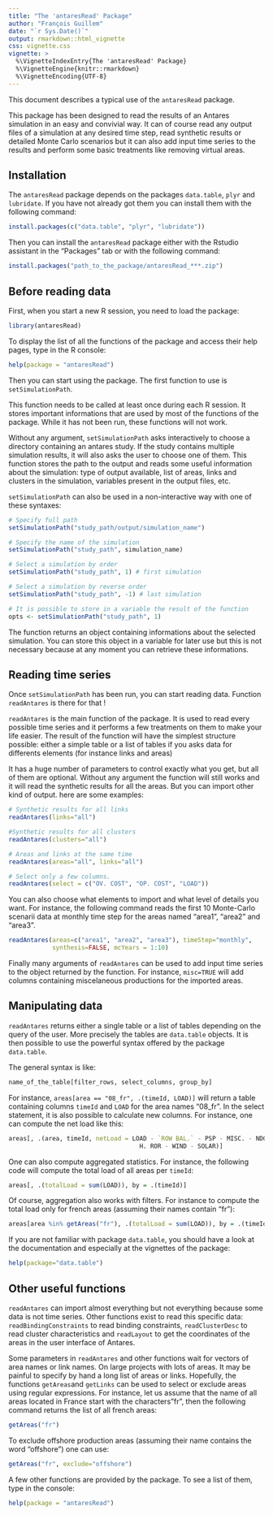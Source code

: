 ---
title: "The 'antaresRead' Package"
author: "François Guillem"
date: "`r Sys.Date()`"
output: rmarkdown::html_vignette
css: vignette.css
vignette: >
  %\VignetteIndexEntry{The 'antaresRead' Package}
  %\VignetteEngine{knitr::rmarkdown}
  %\VignetteEncoding{UTF-8}
---

This document describes a typical use of the `antaresRead` package. 

This package has been designed to read the results of an Antares simulation in an easy and convivial way. It can of course read any output files of a simulation at any desired time step, read synthetic results or detailed Monte Carlo scenarios but it can also add input time series to the results and perform some basic treatments like removing virtual areas.

## Installation

The `antaresRead` package depends on the packages `data.table`, `plyr` and `lubridate`. If you have not already got them you can install them with the following command:

```r
install.packages(c("data.table", "plyr", "lubridate"))
```
  
Then you can install the `antaresRead` package either with the Rstudio assistant in the "Packages" tab or with the following command:

```r
install.packages("path_to_the_package/antaresRead_***.zip")
```

## Before reading data

First, when you start a new R session, you need to load the package:

```r
library(antaresRead)
```

To display the list of all the functions of the package and access their help pages, type in the R console:

```r
help(package = "antaresRead")
```

Then you can start using the package. The first function to use is `setSimulationPath`.

This function needs to be called at least once during each R session. It stores important informations that are used by most of the functions of the package. While it has not been run, these functions will not work.

Without any argument, `setSimulationPath` asks interactively to choose a directory containing an antares study. If the study contains multiple simulation results, it will also asks the user to choose one of them. This function stores the path to the output and reads some useful information about the simulation: type of output available, list of areas, links and clusters in the simulation, variables present in the output files, etc. 

`setSimulationPath` can also be used in a non-interactive way with one of these syntaxes:

```r
# Specify full path
setSimulationPath("study_path/output/simulation_name")

# Specify the name of the simulation
setSimulationPath("study_path", simulation_name)

# Select a simulation by order
setSimulationPath("study_path", 1) # first simulation

# Select a simulation by reverse order
setSimulationPath("study_path", -1) # last simulation

# It is possible to store in a variable the result of the function
opts <- setSimulationPath("study_path", 1)
```

The function returns an object containing informations about the selected simulation. You can store this object in a variable for later use but this is not necessary because at any moment you can retrieve these informations.

## Reading time series

Once `setSimulationPath` has been run, you can start reading data. Function `readAntares` is there for that !

`readAntares` is the main function of the package. It is used to read every possible time series and it performs a few treatments on them to make your life easier. The result of the function will have the simplest structure possible: either a simple table or a list of tables if you asks data for differents elements (for instance links and areas)

It has a huge number of parameters to control exactly what you get, but all of them are optional. Without any argument the function will still works and it will read the synthetic results for all the areas. But you can import other kind of output. here are some examples:

```r
# Synthetic results for all links
readAntares(links="all")

#Synthetic results for all clusters
readAntares(clusters="all")

# Areas and links at the same time
readAntares(areas="all", links="all")

# Select only a few columns. 
readAntares(select = c("OV. COST", "OP. COST", "LOAD"))
```

You can also choose what elements to import and what level of details you want. For instance, the following command reads the first 10 Monte-Carlo scenarii data at monthly time step for the areas named "area1", "area2" and "area3".

```r
readAntares(areas=c("area1", "area2", "area3"), timeStep="monthly",
            synthesis=FALSE, mcYears = 1:10)
```

Finally many arguments of `readAntares` can be used to add input time series to the object returned by the function. For instance, `misc=TRUE` will add columns containing miscelaneous productions for the imported areas. 

## Manipulating data

`readAntares` returns either a single table or a list of tables depending on the query of the user. More precisely the tables are `data.table` objects. It is then possible to use the powerful syntax offered by the package `data.table`.

The general syntax is like:

```r
name_of_the_table[filter_rows, select_columns, group_by]
```

For instance, `areas[area == "08_fr", .(timeId, LOAD)]` will return a table containing columns `timeId` and `LOAD` for the area names "08_fr". In the select statement, it is also possible to calculate new columns. For instance, one can compute the net load like this:

```r
areas[, .(area, timeId, netLoad = LOAD - `ROW BAL.` - PSP - MISC. - NDG -
                                    H. ROR - WIND - SOLAR)]
```

One can also compute aggregated statistics. For instance, the following code will compute the total load of all areas per `timeId`:

```r
areas[, .(totalLoad = sum(LOAD)), by = .(timeId)]
```

Of course, aggregation also works with filters. For instance to compute the total load only for french areas (assuming their names contain "fr"):

```r
areas[area %in% getAreas("fr"), .(totalLoad = sum(LOAD)), by = .(timeId)]
```

If you are not familiar with package `data.table`, you should have a look at the documentation and especially at the vignettes of the package:

```r
help(package="data.table")
```

## Other useful functions

`readAntares` can import almost everything but not everything because some data is not time series. Other functions exist to read this specific data: `readBindingConstraints` to read binding constraints, `readClusterDesc` to read cluster characteristics and `readLayout` to get the coordinates of the areas in the user interface of Antares.

Some parameters in `readAntares` and other functions wait for vectors of area names or link names. On large projects with lots of areas. It may be painful to specify by hand a long list of areas or links. Hopefully, the functions `getAreas`and `getLinks` can be used to select or exclude areas using regular expressions. For instance, let us assume that the name of all areas located in France start with the characters"fr", then the following command returns the list of all french areas:

```r
getAreas("fr")
```

To exclude offshore production areas (assuming their name contains the word "offshore") one can use:

```r
getAreas("fr", exclude="offshore")
```

A few other functions are provided by the package. To see a list of them, type in the console:

```r
help(package = "antaresRead")
```
